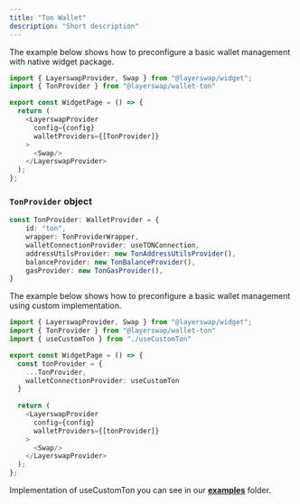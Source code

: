 ```yaml
---
title: "Ton Wallet"
description: "Short description"
---
```



The example below shows how to preconfigure a basic wallet management with native widget package.

```typescript  theme={"system"}
import { LayerswapProvider, Swap } from "@layerswap/widget";
import { TonProvider } from "@layerswap/wallet-ton"

export const WidgetPage = () => {
  return (
    <LayerswapProvider 
      config={config}
      walletProviders={[TonProvider]}
    >
      <Swap/>
    </LayerswapProvider>
  );
};
```

### `TonProvider` object

```TypeScript  theme={"system"}
const TonProvider: WalletProvider = {
    id: "ton",
    wrapper: TonProviderWrapper,
    walletConnectionProvider: useTONConnection,
    addressUtilsProvider: new TonAddressUtilsProvider(),
    balanceProvider: new TonBalanceProvider(),
    gasProvider: new TonGasProvider(),
}
```


The example below shows how to preconfigure a basic wallet management using custom implementation.

```typescript  theme={"system"}
import { LayerswapProvider, Swap } from "@layerswap/widget";
import { TonProvider } from "@layerswap/wallet-ton"
import { useCustomTon } from "./useCustomTon"

export const WidgetPage = () => {
  const tonProvider = {
    ...TonProvider,
    walletConnectionProvider: useCustomTon
  }
  
  return (
    <LayerswapProvider 
      config={config}
      walletProviders={[tonProvider]}
    >
      <Swap/>
    </LayerswapProvider>
  );
};
```

Implementation of useCustomTon you can see in our [**examples**](https://github.com/layerswap/layerswapapp/tree/dev-monorepo/examples) folder.
